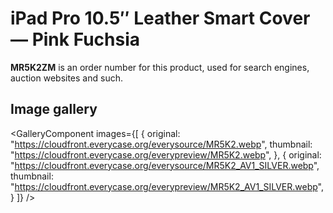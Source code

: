 
# iPad Pro 10.5″ Leather Smart Cover — Pink Fuchsia

<Callout type='info' emoji='👉🏻'>**MR5K2ZM** is an order number for this product, used for search engines, auction websites and such.</Callout>

## Image gallery

<GalleryComponent
    images={[
      {
        original: "https://cloudfront.everycase.org/everysource/MR5K2.webp",
        thumbnail: "https://cloudfront.everycase.org/everypreview/MR5K2.webp",
      },
      {
        original: "https://cloudfront.everycase.org/everysource/MR5K2_AV1_SILVER.webp",
        thumbnail: "https://cloudfront.everycase.org/everypreview/MR5K2_AV1_SILVER.webp",
      }
    ]}
  />
